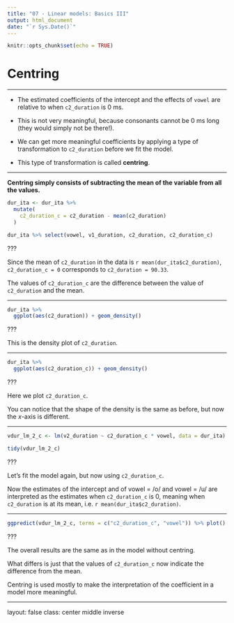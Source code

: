 ```yaml
---
title: "07 - Linear models: Basics III"
output: html_document
date: "`r Sys.Date()`"
---
```


```r
knitr::opts_chunk$set(echo = TRUE)
```

# Centring

---

- The estimated coefficients of the intercept and the effects of `vowel` are relative to when `c2_duration` is 0 ms.

- This is not very meaningful, because consonants cannot be 0 ms long (they would simply not be there!).

- We can get more meaningful coefficients by applying a type of transformation to `c2_duration` before we fit the model.

- This type of transformation is called **centring**.

---

**Centring simply consists of subtracting the mean of the variable from all the values.**

```r
dur_ita <- dur_ita %>%
  mutate(
    c2_duration_c = c2_duration - mean(c2_duration)
  )

dur_ita %>% select(vowel, v1_duration, c2_duration, c2_duration_c)
```

???

Since the mean of `c2_duration` in the data is `r mean(dur_ita$c2_duration)`, `c2_duration_c = 0` corresponds to `c2_duration = 90.33`.

The values of `c2_duration_c` are the difference between the value of `c2_duration` and the mean.

---

```r
dur_ita %>%
  ggplot(aes(c2_duration)) + geom_density()
```

???

This is the density plot of `c2_duration`.

---

```r
dur_ita %>%
  ggplot(aes(c2_duration_c)) + geom_density()
```

???

Here we plot `c2_duration_c`.

You can notice that the shape of the density is the same as before, but now the *x*-axis is different.

---

```r
vdur_lm_2_c <- lm(v2_duration ~ c2_duration_c * vowel, data = dur_ita)

tidy(vdur_lm_2_c)
```

???

Let's fit the model again, but now using `c2_duration_c`.

Now the estimates of the intercept and of vowel = /o/ and vowel = /u/ are interpreted as the estimates when `c2_duration_c` is 0, meaning when `c2_duration` is at its mean, i.e. `r mean(dur_ita$c2_duration)`.

---

```r
ggpredict(vdur_lm_2_c, terms = c("c2_duration_c", "vowel")) %>% plot()
```

???

The overall results are the same as in the model without centring.

What differs is just that the values of `c2_duration_c` now indicate the difference from the mean.

Centring is used mostly to make the interpretation of the coefficient in a model more meaningful.


---

layout: false
class: center middle inverse




